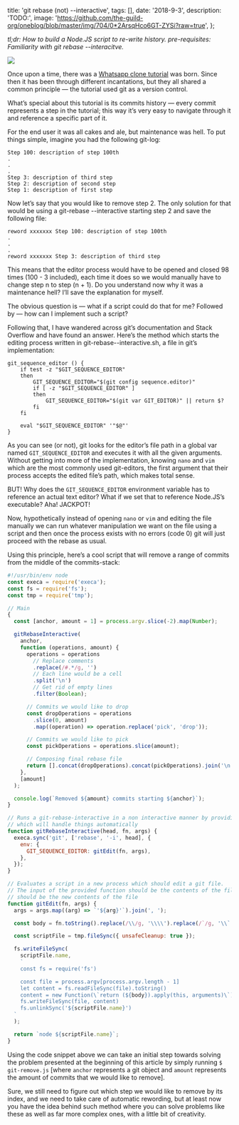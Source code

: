 
  title: 'git rebase (not) --interactive',
  tags: [],
  date: '2018-9-3',
  description: 'TODO:',
  image:
    'https://github.com/the-guild-org/oneblog/blob/master/img/704/0*2ArsqHco6GT-ZYSi?raw=true',
};


_tl;dr: How to build a Node.JS script to re-write history. pre-requisites: Familiarity with git rebase --interacitve._

![](https://github.com/the-guild-org/oneblog/blob/master/img/704/0*2ArsqHco6GT-ZYSi?raw=true)

Once upon a time, there was a [Whatsapp clone tutorial](https://github.com/Urigo/whatsapp-textrepo-angularcli-express) was born. Since then it has been through different incantations, but they all shared a common principle — the tutorial used git as a version control.

What’s special about this tutorial is its commits history — every commit represents a step in the tutorial; this way it’s very easy to navigate through it and reference a specific part of it.

For the end user it was all cakes and ale, but maintenance was hell. To put things simple, imagine you had the following git-log:

```
Step 100: description of step 100th
.
.
.
Step 3: description of third step
Step 2: description of second step
Step 1: description of first step
```

Now let’s say that you would like to remove step 2. The only solution for that would be using a git-rebase --interactive starting step 2 and save the following file:

```
reword xxxxxxx Step 100: description of step 100th
.
.
.
reword xxxxxxx Step 3: description of third step
```

This means that the editor process would have to be opened and closed 98 times (100 - 3 included), each time it does so we would manually have to change step n to step (n + 1). Do you understand now why it was a maintenance hell? I’ll save the explanation for myself.

The obvious question is — what if a script could do that for me? Followed by — how can I implement such a script?

Following that, I have wandered across git’s documentation and Stack Overflow and have found an answer. Here’s the method which starts the editing process written in git-rebase--interactive.sh, a file in git’s implementation:

```shell
git_sequence_editor () {
	if test -z "$GIT_SEQUENCE_EDITOR"
	then
		GIT_SEQUENCE_EDITOR="$(git config sequence.editor)"
		if [ -z "$GIT_SEQUENCE_EDITOR" ]
		then
			GIT_SEQUENCE_EDITOR="$(git var GIT_EDITOR)" || return $?
		fi
	fi

	eval "$GIT_SEQUENCE_EDITOR" '"$@"'
}
```

As you can see (or not), git looks for the editor’s file path in a global var named `GIT_SEQUENCE_EDITOR` and executes it with all the given arguments. Without getting into more of the implementation, knowing `nano` and `vim` which are the most commonly used git-editors, the first argument that their process accepts the edited file’s path, which makes total sense.

BUT! Why does the `GIT_SEQUENCE_EDITOR` environment variable has to reference an actual text editor? What if we set that to reference Node.JS’s executable? Aha! JACKPOT!

Now, hypothetically instead of opening `nano` or `vim` and editing the file manually we can run whatever manipulation we want on the file using a script and then once the process exists with no errors (code 0) git will just proceed with the rebase as usual.

Using this principle, here’s a cool script that will remove a range of commits from the middle of the commits-stack:

```javascript
#!/usr/bin/env node
const execa = require('execa');
const fs = require('fs');
const tmp = require('tmp');

// Main
{
  const [anchor, amount = 1] = process.argv.slice(-2).map(Number);

  gitRebaseInteractive(
    anchor,
    function (operations, amount) {
      operations = operations
        // Replace comments
        .replace(/#.*/g, '')
        // Each line would be a cell
        .split('\n')
        // Get rid of empty lines
        .filter(Boolean);

      // Commits we would like to drop
      const dropOperations = operations
        .slice(0, amount)
        .map((operation) => operation.replace('pick', 'drop'));

      // Commits we would like to pick
      const pickOperations = operations.slice(amount);

      // Composing final rebase file
      return [].concat(dropOperations).concat(pickOperations).join('\n');
    },
    [amount]
  );

  console.log(`Removed ${amount} commits starting ${anchor}`);
}

// Runs a git-rebase-interactive in a non interactive manner by providing a script
// which will handle things automatically
function gitRebaseInteractive(head, fn, args) {
  execa.sync('git', ['rebase', '-i', head], {
    env: {
      GIT_SEQUENCE_EDITOR: gitEdit(fn, args),
    },
  });
}

// Evaluates a script in a new process which should edit a git file.
// The input of the provided function should be the contents of the file and the output
// should be the new contents of the file
function gitEdit(fn, args) {
  args = args.map((arg) => `'${arg}'`).join(', ');

  const body = fn.toString().replace(/\\/g, '\\\\').replace(/`/g, '\\`');

  const scriptFile = tmp.fileSync({ unsafeCleanup: true });

  fs.writeFileSync(
    scriptFile.name,
    `
    const fs = require('fs')

    const file = process.argv[process.argv.length - 1]
    let content = fs.readFileSync(file).toString()
    content = new Function(\`return (${body}).apply(this, arguments)\`)(content, ${args})
    fs.writeFileSync(file, content)
    fs.unlinkSync('${scriptFile.name}')
  `
  );

  return `node ${scriptFile.name}`;
}
```

Using the code snippet above we can take an initial step towards solving the problem presented at the beginning of this article by simply running `$ git-remove.js` \[where `anchor` represents a git object and `amount` represents the amount of commits that we would like to remove].

Sure, we still need to figure out which step we would like to remove by its index, and we need to take care of automatic rewording, but at least now you have the idea behind such method where you can solve problems like these as well as far more complex ones, with a little bit of creativity.

